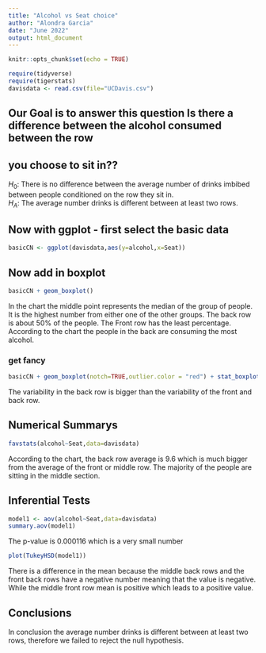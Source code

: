 ```yaml
---
title: "Alcohol vs Seat choice"
author: "Alondra Garcia"
date: "June 2022"
output: html_document
---
```


```r
knitr::opts_chunk$set(echo = TRUE)
```

```r
require(tidyverse)
require(tigerstats)
davisdata <- read.csv(file="UCDavis.csv")
```
## Our Goal is to answer this question Is there a difference between the alcohol consumed between the row
## you choose to sit in??

$H_0$: There is no difference between the average number of drinks imbibed between people conditioned on the row they sit in.   
$H_A$: The average number drinks is different between at least two rows.

## Now with ggplot - first select the basic data

```r
basicCN <- ggplot(davisdata,aes(y=alcohol,x=Seat))
```
## Now add in boxplot

```r
basicCN + geom_boxplot()
```
  
In the chart the middle point represents the median of the group of people. It is the highest number from either one of the other groups. The back row is about 50% of the people. The Front row has the least percentage. According to the chart the people in the back are consuming the most alcohol. 
  
### get fancy  

```r
basicCN + geom_boxplot(notch=TRUE,outlier.color = "red") + stat_boxplot(geom ='errorbar') + labs(title="Fancy notch boxplot \n with 2 lines")
```

The variability in the back row is bigger than the variability of the front and back row.

## Numerical Summarys 
```r
favstats(alcohol~Seat,data=davisdata)
```
According to the chart, the back row average is 9.6 which is much bigger from the average of the front or middle row. The majority of the people are sitting in the middle section.

## Inferential Tests
```r
model1 <- aov(alcohol~Seat,data=davisdata)
summary.aov(model1)
```

The p-value is 0.000116 which is a very small number 

```r
plot(TukeyHSD(model1))
```

There is a difference in the mean because the middle back rows and the front back rows have a negative number meaning that the value is negative. While the middle front row mean is positive which leads to a positive value.

## Conclusions

In conclusion the average number drinks is different between at least two rows, therefore we failed to reject the null hypothesis. 


